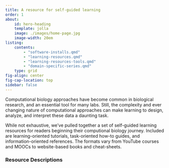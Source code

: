 ```yaml
---
title: A resource for self-guided learning
order: 1
about:
    id: hero-heading
    template: jolla
    image: ./images/home-page.jpg
    image-width: 20em
listing:
    contents:
        - "software-installs.qmd"
        - "learning-resources.qmd"
        - "learning-resources-tools.qmd"
        - "domain-specific-series.qmd"
    type: grid
fig-align: center
fig-cap-location: top
sidebar: false
---
```


Computational biology approaches have become common in biological research, and an essential tool for many labs. Still, the complexity and ever changing nature of computational approaches can make learning to design, analyze, and interpret these data a daunting task. 

While not exhaustive, we've pulled together a set of self-guided learning resources for readers beginning their computional biology journey. Included are learning-oriented tutorials, task-oriented how-to guides, and information-oriented references. The formats vary from YouTube courses and MOOCs to website-based books and cheat-sheets.

### Resource Descriptions


